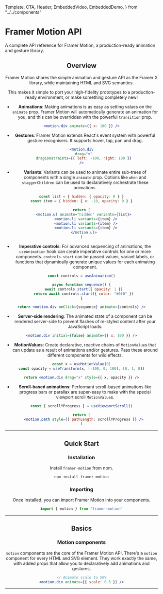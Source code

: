 <!-- 👋 Editing this file? Need help? → https://github.com/framer/api-docs/blob/master/CONTRIBUTING.md -->

  Template,
  CTA,
  Header,
  EmbeddedVideo,
  EmbeddedDemo,
} from "../../components"


<div>

# Framer Motion API

<span className="lead">
  A complete API reference for Framer Motion, a
  production-ready animation and gesture library.
</span>

</div>

<Header />

<div className="followed-by-list">

## Overview

Framer Motion shares the simple animation and gesture API as the Framer X library, while maintaining HTML and SVG semantics.

This makes it simple to port your high-fidelity prototypes to a production-ready environment, or make something completely new!

</div>

<div>

- **Animations**: Making animations is as easy as setting values on the `animate` prop. Framer Motion will automatically generate an animation for you, and this can be overridden with the powerful `transition` prop.

</div>

```jsx
<motion.div animate={{ x: 100 }} />
```

<div>

- **Gestures**: Framer Motion extends React's event system with powerful gesture recognisers. It supports hover, tap, pan and drag.

</div>

```jsx
<motion.div
  drag="x"
  dragConstraints={{ left: -100, right: 100 }}
/>
```

<div>

- **Variants**: Variants can be used to animate entire sub-trees of components with a single `animate` prop. Options like `when` and `staggerChildren` can be used to declaratively orchestrate these animations.

</div>

```jsx
const list = { hidden: { opacity: 0 } }
const item = { hidden: { x: -10, opacity: 0 } }

return (
  <motion.ul animate="hidden" variants={list}>
    <motion.li variants={item} />
    <motion.li variants={item} />
    <motion.li variants={item} />
  </motion.ul>
)
```

<div>

- **Imperative controls**: For advanced sequencing of animations, the `useAnimation` hook can create imperative controls for one or more components. `controls.start` can be passed values, variant labels, or functions that dynamically generate unique values for each animating component.

</div>

```jsx
const controls = useAnimation()

async function sequence() {
  await controls.start({ opacity: 1 })
  return await controls.start({ color: "#0f0" })
}

return <motion.div onClick={sequence} animate={controls} />
```

<div>

- **Server-side rendering**: The animated state of a component can be rendered server-side to prevent flashes of re-styled content after your JavaScript loads.

</div>

```jsx
<motion.div initial={false} animate={{ x: 100 }} />
```

<div>

- **MotionValues**: Create declarative, reactive chains of `MotionValue`s that can update as a result of animations and/or gestures. Pass these around different components for wild effects.

</div>

```jsx
const x = useMotionValue(0)
const opacity = useTransform(x, [-100, 0, 100], [0, 1, 0])

return <motion.div drag="x" style={{ x, opacity }} />
```

<div>

- **Scroll-based animations**: Performant scroll-based animations like progress bars or parallax are super-easy to make with the special viewport scroll `MotionValue`s.

</div>

```jsx
const { scrollYProgress } = useViewportScroll()

return (
  <motion.path style={{ pathLength: scrollYProgress }} />
)
```

---

## Quick Start

### Installation

Install `framer-motion` from npm.

```bash
npm install framer-motion
```

### Importing

Once installed, you can import Framer Motion into your components.

```jsx
import { motion } from "framer-motion"
```

---

## Basics

### Motion components

<div>

`motion` components are the core of the Framer Motion API. There's a `motion` component for every HTML and SVG element. They work exactly the same, with added props that allow you to declaratively add animations and gestures.

<CTA name="Learn More" link="/api/motion/component" />

</div>

```jsx
// Animate scale to 50%
<motion.div animate={{ scale: 0.5 }} />
```

---

<!--
  - Animations
  - Gestures
  - MotionValues
-->
